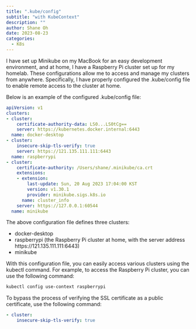 ```yaml
---
title: ".kube/config"
subtitle: "with KubeContext"
description: ""
author: Shane Oh
date: 2023-08-23
categories:
  - K8s
---
```


I have set up Minikube on my MacBook for an easy development environment, and at home, I have a Raspberry Pi cluster set up for my homelab.
These configurations allow me to access and manage my clusters from anywhere.
Specifically, I have properly configured the .kube/config file to enable remote access to the cluster at home.

Below is an example of the configured .kube/config file:

```.yaml

apiVersion: v1
clusters:
- cluster:
    certificate-authority-data: LS0...LS0tCg==
    server: https://kubernetes.docker.internal:6443
  name: docker-desktop
- cluster:
    insecure-skip-tls-verify: true
    server: https://121.135.111.111:6443
  name: raspberrypi
- cluster:
    certificate-authority: /Users/shane/.minikube/ca.crt
    extensions:
    - extension:
        last-update: Sun, 20 Aug 2023 17:04:00 KST
        version: v1.30.1
        provider: minikube.sigs.k8s.io
      name: cluster_info
    server: https://127.0.0.1:60544
  name: minikube
```
The above configuration file defines three clusters:

- docker-desktop
- raspberrypi (the Raspberry Pi cluster at home, with the server address https://121.135.111.111:6443)
-	minikube

With this configuration file, you can easily access various clusters using the kubectl command.
For example, to access the Raspberry Pi cluster, you can use the following command:

```.sh
kubectl config use-context raspberrypi
```

To bypass the process of verifying the SSL certificate as a public certificate, use the following command:

```.yaml
- cluster:
    insecure-skip-tls-verify: true
```
